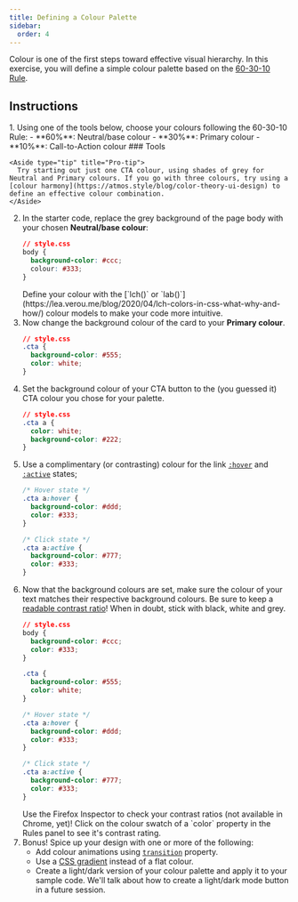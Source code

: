 ```yaml
---
title: Defining a Colour Palette
sidebar:
  order: 4
---
```


Colour is one of the first steps toward effective visual hierarchy. In this exercise, you will define a simple colour palette based on the [60-30-10 Rule](https://www.youtube.com/watch?v=UWwNIMHFdW4).

## Instructions
<LinkCard title="Starter coder" href="https://codepen.io/acidtone/pen/qBeGbGW" />
<Steps>
1. Using one of the tools below, choose your colours following the 60-30-10 Rule:
    - **60%**: Neutral/base colour
    - **30%**: Primary colour
    - **10%**: Call-to-Action colour
    ### Tools
    <LinkCard title="Atmos - Colour Palette Generator" href="https://atmos.style/" />
    <LinkCard title="Coolers" href="https://coolors.co/" />
    <LinkCard title="Image Colour Pallette Generator" href="https://coolors.co/image-picker" />

    <Aside type="tip" title="Pro-tip">
      Try starting out just one CTA colour, using shades of grey for Neutral and Primary colours. If you go with three colours, try using a [colour harmony](https://atmos.style/blog/color-theory-ui-design) to define an effective colour combination.
    </Aside>

2. In the starter code, replace the grey background of the page body with your chosen **Neutral/base colour**:
    ```css "#ccc"
    // style.css
    body {
      background-color: #ccc;
      colour: #333;
    }
    ``` 
    <Aside type="tip" title="Pro-tip">
      Define your colour with the [`lch()` or `lab()`](https://lea.verou.me/blog/2020/04/lch-colors-in-css-what-why-and-how/) colour models to make your code more intuitive.
    </Aside>
3. Now change the background colour of the card to your **Primary colour**.
    ```css "#555"
    // style.css
    .cta {
      background-color: #555;
      color: white;
    }
    ```
4. Set the background colour of your CTA button to the (you guessed it) CTA colour you chose for your palette.
    ```css "#222"
    // style.css
    .cta a {
      color: white;
      background-color: #222;
    }
    ```
5. Use a complimentary (or contrasting) colour for the link [`:hover`](https://developer.mozilla.org/en-US/docs/Web/CSS/:hover) and [`:active`](https://developer.mozilla.org/en-US/docs/Web/CSS/:active) states;
    ```css "#ddd" "#777"
    /* Hover state */
    .cta a:hover {
      background-color: #ddd;
      color: #333;
    }

    /* Click state */
    .cta a:active {
      background-color: #777;
      color: #333;
    }
    ```
6. Now that the background colours are set, make sure the colour of your text matches their respective background colours. Be sure to keep a [readable contrast ratio](https://www.siegemedia.com/contrast-ratio)! When in doubt, stick with black, white and grey.
    ```css "#333" "white" "#333"
    // style.css
    body {
      background-color: #ccc;
      color: #333;
    }

    .cta {
      background-color: #555;
      color: white;
    }

    /* Hover state */
    .cta a:hover {
      background-color: #ddd;
      color: #333;
    }

    /* Click state */
    .cta a:active {
      background-color: #777;
      color: #333;
    }
    ```
    <Aside type="tip" title="Pro-tip">
      Use the Firefox Inspector to check your contrast ratios (not available in Chrome, yet)! Click on the colour swatch of a `color` property in the Rules panel to see it's contrast rating.
    </Aside>
7. Bonus! Spice up your design with one or more of the following:
    - Add colour animations using [`transition`](https://css-tricks.com/almanac/properties/t/transition/) property.
    - Use a [CSS gradient](https://css-tricks.com/css3-gradients/) instead of a flat colour.
    - Create a light/dark version of your colour palette and apply it to your sample code. We'll talk about how to create a light/dark mode button in a future session.
</Steps>
